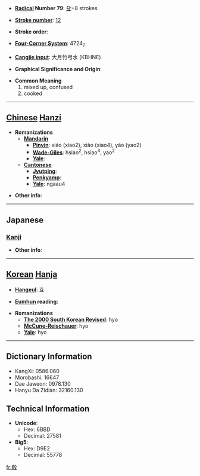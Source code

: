 * '''[[Wiktionary:Chinese radical index| Radical]] Number 79''': [[Wiktionary:Chinese radical index 殳|殳]]+8 strokes

* '''[[Wiktionary:Chinese total strokes index|Stroke number]]''': [[Wiktionary:Chinese total strokes index 12|12]]

* '''Stroke order''': 

* '''[[Wiktionary:Chinese four corner index|Four-Corner System]]''': 4724<sub>7</sub>

* '''[[Wiktionary:Chinese Cangjie index|Cangjie input]]''': 大月竹弓水 (KBHNE)

* '''Graphical Significance and Origin''': 

* '''Common Meaning'''
*#mixed up, confused
*# cooked


----

== [[Chinese]] [[Hanzi]] ==

* '''Romanizations'''
** '''[[Mandarin]]'''
*** '''[[Pinyin]]''': xiáo (xiao2), xiào (xiao4), yáo (yao2)
*** '''[[Wade-Giles]]''': hsiao<sup>2</sup>, hsiao<sup>4</sup>, yao<sup>2</sup>
*** '''[[Yale]]''': 
** '''[[Cantonese]]'''
*** '''[[Jyutping]]''':
*** '''[[Penkyamp]]''': 
*** '''[[Yale]]''': ngaau4

* '''Other info''': 

----

==Japanese==
===[[Kanji]]===
{{kanji|on readings=[[こう]] (kō), [[ぎょう]] (gyō)|kun readings=[[まじる]] (majiru)}}

* '''Other info''':  

----

== [[Korean]] [[Hanja]] ==

* '''[[Hangeul]]''': 효

* '''[[Eumhun]] reading''': 

* '''Romanizations'''
** '''[[The 2000 South Korean Revised Romanization|The 2000 South Korean Revised]]''': hyo
** '''[[McCune-Reischauer]]''': hyo
** '''[[Yale]]''': hyo

----

== Dictionary Information ==

* KangXi: 0586.060
* Morobashi: 16647
* Dae Jaweon: 0978.130
* Hanyu Da Zidian: 32160.130

== Technical Information ==

* '''Unicode''':
** Hex: 6BBD
** Decimal: 27581
* '''Big5''':
** Hex: D9E2
** Decimal: 55778

[[fr:殽]]